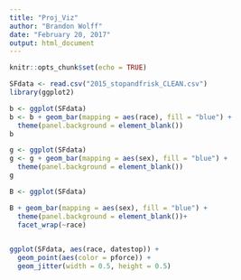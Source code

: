 ```yaml
---
title: "Proj_Viz"
author: "Brandon Wolff"
date: "February 20, 2017"
output: html_document
---
```


```r
knitr::opts_chunk$set(echo = TRUE)
```

```r
SFdata <- read.csv("2015_stopandfrisk_CLEAN.csv")
library(ggplot2)
```
```r
b <- ggplot(SFdata)
b <- b + geom_bar(mapping = aes(race), fill = "blue") +
  theme(panel.background = element_blank())
b
```
```r
g <- ggplot(SFdata)
g <- g + geom_bar(mapping = aes(sex), fill = "blue") +
  theme(panel.background = element_blank())
g
```

```r
B <- ggplot(SFdata)

B + geom_bar(mapping = aes(sex), fill = "blue") +
  theme(panel.background = element_blank())+
  facet_wrap(~race)
  
```

```r
ggplot(SFdata, aes(race, datestop)) +
  geom_point(aes(color = pforce)) +
  geom_jitter(width = 0.5, height = 0.5)
```

